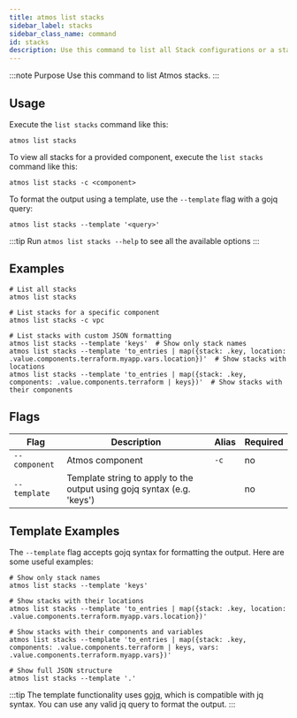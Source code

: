 ```yaml
---
title: atmos list stacks
sidebar_label: stacks
sidebar_class_name: command
id: stacks
description: Use this command to list all Stack configurations or a stack of a specified component.
---
```


:::note Purpose
Use this command to list Atmos stacks.
:::

<Screengrab title="atmos list stacks --help" slug="atmos-list-stacks--help" />

## Usage

Execute the `list stacks` command like this:

```shell
atmos list stacks
```

To view all stacks for a provided component, execute the `list stacks` command like this:

```shell
atmos list stacks -c <component>
```

To format the output using a template, use the `--template` flag with a gojq query:

```shell
atmos list stacks --template '<query>'
```

:::tip
Run `atmos list stacks --help` to see all the available options
:::

## Examples

```shell
# List all stacks
atmos list stacks

# List stacks for a specific component
atmos list stacks -c vpc

# List stacks with custom JSON formatting
atmos list stacks --template 'keys'  # Show only stack names
atmos list stacks --template 'to_entries | map({stack: .key, location: .value.components.terraform.myapp.vars.location})'  # Show stacks with locations
atmos list stacks --template 'to_entries | map({stack: .key, components: .value.components.terraform | keys})'  # Show stacks with their components
```

## Flags

| Flag             | Description                                                                                                                                                                                                                               | Alias | Required |
|------------------|-----------------------------------------------------------------------------------------------------------------------------------------------------------------------------------------------------------------------------------------|-------|----------|
| `--component`    | Atmos component                                                                                                                                                                                                                         | `-c`  | no       |
| `--template`     | Template string to apply to the output using gojq syntax (e.g. 'keys')                                                                                                                                                                  |       | no       |

## Template Examples

The `--template` flag accepts gojq syntax for formatting the output. Here are some useful examples:

```shell
# Show only stack names
atmos list stacks --template 'keys'

# Show stacks with their locations
atmos list stacks --template 'to_entries | map({stack: .key, location: .value.components.terraform.myapp.vars.location})'

# Show stacks with their components and variables
atmos list stacks --template 'to_entries | map({stack: .key, components: .value.components.terraform | keys, vars: .value.components.terraform.myapp.vars})'

# Show full JSON structure
atmos list stacks --template '.'
```

:::tip
The template functionality uses [gojq](https://github.com/itchyny/gojq), which is compatible with jq syntax. You can use any valid jq query to format the output.
:::
